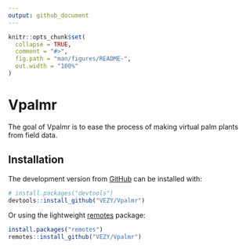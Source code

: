 ```yaml
---
output: github_document
---
```


<!-- README.md is generated from README.Rmd. Please edit that file -->

```r
knitr::opts_chunk$set(
  collapse = TRUE,
  comment = "#>",
  fig.path = "man/figures/README-",
  out.width = "100%"
)
```
# Vpalmr

The goal of Vpalmr is to ease the process of making virtual palm plants from field data. 


## Installation

The development version from [GitHub](https://github.com/) can be installed with:

``` r
# install.packages("devtools")
devtools::install_github("VEZY/Vpalmr")
```

Or using the lightweight [remotes](https://github.com/r-lib/remotes#readme) package: 

``` r
install.packages("remotes")
remotes::install_github("VEZY/Vpalmr")
```
